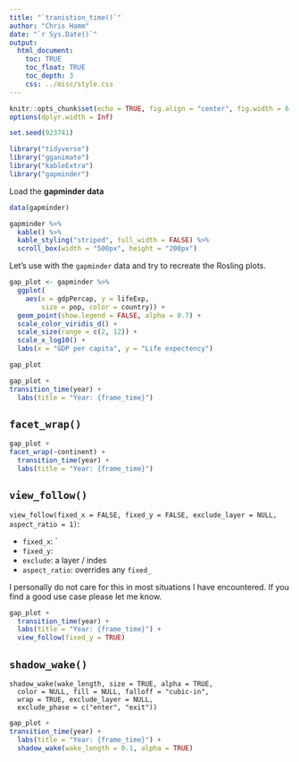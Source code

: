 ```yaml
---
title: "`tranistion_time()`"
author: "Chris Hamm"
date: "`r Sys.Date()`"
output: 
  html_document:
    toc: TRUE
    toc_float: TRUE
    toc_depth: 3
    css: ../misc/style.css
---
```



```r
knitr::opts_chunk$set(echo = TRUE, fig.align = "center", fig.width = 6, fig.asp = 0.618, fig.show = "hold", cache = TRUE)
options(dplyr.width = Inf)
```


```r
set.seed(923741)

library("tidyverse")
library("gganimate")
library("kableExtra")
library("gapminder")
```

Load the **gapminder data**

```r
data(gapminder)

gapminder %>% 
  kable() %>% 
  kable_styling("striped", full_width = FALSE) %>% 
  scroll_box(width = "500px", height = "200px")
```


Let's use with the `gapminder` data and try to recreate the Rosling plots.


```r
gap_plot <- gapminder %>% 
  ggplot(
    aes(x = gdpPercap, y = lifeExp, 
        size = pop, color = country)) +
  geom_point(show.legend = FALSE, alpha = 0.7) +
  scale_color_viridis_d() +
  scale_size(range = c(2, 12)) +
  scale_x_log10() +
  labs(x = "GDP per capita", y = "Life expectency")

gap_plot
```


```r
gap_plot +
transition_time(year) +
  labs(title = "Year: {frame_time}")
```


## `facet_wrap()`
```r
gap_plot +
facet_wrap(~continent) +
  transition_time(year) + 
  labs(title = "Year: {frame_time}")
```


## `view_follow()`

`view_follow(fixed_x = FALSE, fixed_y = FALSE, exclude_layer = NULL, aspect_ratio = 1)`:

  - `fixed_x`: `
  - `fixed_y`:
  - `exclude`: a layer / indes
  - `aspect_ratio`: overrides any `fixed_`

I personally do not care for this in most situations I have encountered. If you find a good use case please let me know.

```r
gap_plot + 
  transition_time(year) +
  labs(title = "Year: {frame_time}") +
  view_follow(fixed_y = TRUE)
```


## `shadow_wake()`

```
shadow_wake(wake_length, size = TRUE, alpha = TRUE,
  color = NULL, fill = NULL, falloff = "cubic-in",
  wrap = TRUE, exclude_layer = NULL,
  exclude_phase = c("enter", "exit"))
```

```r
gap_plot +
transition_time(year) +
  labs(title = "Year: {frame_time}") +
  shadow_wake(wake_length = 0.1, alpha = TRUE)
```
